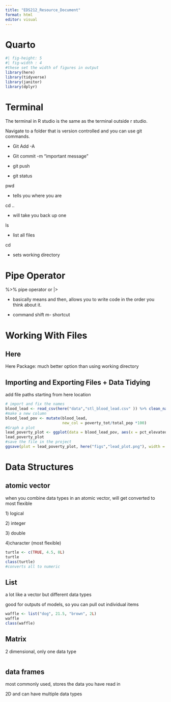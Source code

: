 ```yaml
---
title: "EDS212_Resource_Document"
format: html
editor: visual
---
```


# Quarto

```r
#| fig-height: 5 
#| fig-width : 4
#these set the width of figures in output
library(here)
library(tidyverse)
library(janitor)
library(dplyr)
```

# Terminal

The terminal in R studio is the same as the terminal outside r studio.

Navigate to a folder that is version controlled and you can use git commands.

-   Git Add -A

-   Git commit -m "important message"

-   git push

-   git status

pwd

-   tells you where you are

cd ..

-   will take you back up one

ls

-   list all files

cd

-   sets working directory

# Pipe Operator

%\>% pipe operator or \|\>

-   basically means and then, allows you to write code in the order you think about it.

-   command shift m- shortcut

# Working With Files

## Here

Here Package: much better option than using working directory

## Importing and Exporting Files + Data Tidying

add file paths starting from here location

```r
# import and fix the names
blood_lead <- read_csv(here("data","stl_blood_lead.csv" )) %>% clean_names() #automatically makes names lowercase
#make a new column
blood_lead_pov <- mutate(blood_lead, 
                         new_col = poverty_tot/total_pop *100)
#Graph a plot
lead_poverty_plot <- ggplot(data = blood_lead_pov, aes(x = pct_elevated, y = new_col)) + geom_point(color = "pink") +labs(x = "percent of population in poverty", y = "Percent of population with elevated blood levels")
lead_poverty_plot
#save the file in the project
ggsave(plot = lead_poverty_plot, here("figs","lead_plot.png"), width = 4, height = 4)
```

# Data Structures

## atomic vector

when you combine data types in an atomic vector, will get converted to most flexible

1\) logical

2\) integer

3\) double

4)character (most flexible)

```r
turtle <- c(TRUE, 4.5, 8L)
turtle
class(turtle)
#converts all to numeric
```

## List

a lot like a vector but different data types

good for outputs of models, so you can pull out individual items

```r
waffle <- list("dog", 21.5, "brown", 2L)
waffle
class(waffle)
```

## Matrix

2 dimensional, only one data type

```r


```

## data frames

most commonly used, stores the data you have read in

2D and can have multiple data types

```r

```
